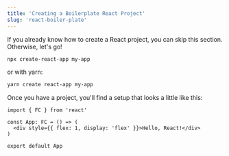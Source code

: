 ```yaml
---
title: 'Creating a Boilerplate React Project'
slug: 'react-boiler-plate'
---
```


If you already know how to create a React project, you can skip this section.
Otherwise, let's go!

```bash
npx create-react-app my-app
```

or with yarn:

```bash
yarn create react-app my-app
```

Once you have a project, you'll find a setup that looks a little like this:

```tsx codesandbox=rbjs?entry=./src/App.tsx
import { FC } from 'react'

const App: FC = () => (
  <div style={{ flex: 1, display: 'flex' }}>Hello, React!</div>
)

export default App
```
